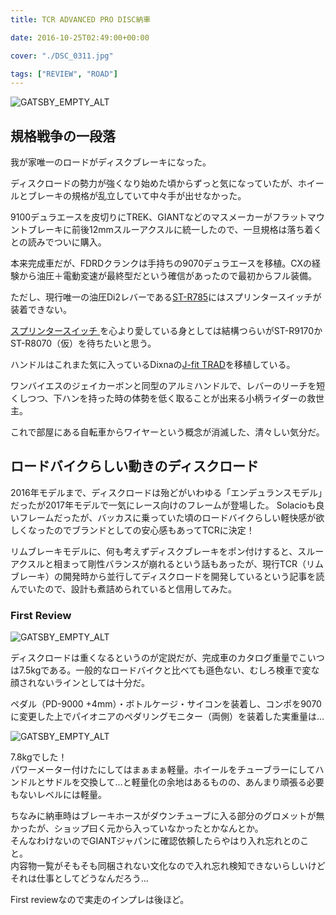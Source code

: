 ---
title: TCR ADVANCED PRO DISC納車

date: 2016-10-25T02:49:00+00:00

cover: "./DSC_0311.jpg"

tags: ["REVIEW", "ROAD"]
---

![GATSBY_EMPTY_ALT](./DSC_0311.jpg)

## 規格戦争の一段落

我が家唯一のロードがディスクブレーキになった。

ディスクロードの勢力が強くなり始めた頃からずっと気になっていたが、ホイールとブレーキの規格が乱立していて中々手が出せなかった。

9100デュラエースを皮切りにTREK、GIANTなどのマスメーカーがフラットマウントブレーキに前後12mmスルーアクスルに統一したので、一旦規格は落ち着くとの読みでついに購入。

本来完成車だが、FDRDクランクは手持ちの9070デュラエースを移植。CXの経験から油圧＋電動変速が最終型だという確信があったので最初からフル装備。

ただし、現行唯一の油圧Di2レバーである<a href="http://amzn.to/2eNMI6B" target="_blank">ST-R785</a>にはスプリンタースイッチが装着できない。

<a href="http://amzn.to/2e6CTjf" target="_blank">
  スプリンタースイッチ
</a>
を心より愛している身としては結構つらいがST-R9170かST-R8070（仮）を待ちたいと思う。

ハンドルはこれまた気に入っているDixnaの<a href="http://amzn.to/2eNOepC" target="_blank">J-fit TRAD</a>を移植している。

ワンバイエスのジェイカーボンと同型のアルミハンドルで、レバーのリーチを短くしつつ、下ハンを持った時の体勢を低く取ることが出来る小柄ライダーの救世主。

これで部屋にある自転車からワイヤーという概念が消滅した、清々しい気分だ。

## ロードバイクらしい動きのディスクロード

2016年モデルまで、ディスクロードは殆どがいわゆる「エンデュランスモデル」だったが2017年モデルで一気にレース向けのフレームが登場した。
Solacioも良いフレームだったが、バッカスに乗っていた頃のロードバイクらしい軽快感が欲しくなったのでブランドとしての安心感もあってTCRに決定！

リムブレーキモデルに、何も考えずディスクブレーキをポン付けすると、スルーアクスルと相まって剛性バランスが崩れるという話もあったが、現行TCR（リムブレーキ）の開発時から並行してディスクロードを開発しているという記事を読んでいたので、設計も煮詰められていると信用してみた。

### First Review

![GATSBY_EMPTY_ALT](./DSC_0311.jpg)

ディスクロードは重くなるというのが定説だが、完成車のカタログ重量でこいつは7.5kgである。一般的なロードバイクと比べても遜色ない、むしろ検車で変な顔されないラインとしては十分だ。

ペダル（PD-9000 +4mm）・ボトルケージ・サイコンを装着し、コンポを9070に変更した上でパイオニアのペダリングモニター（両側）を装着した実重量は…

![GATSBY_EMPTY_ALT](./DSC_0312.jpg)

7.8kgでした！<br /> パワーメーター付けたにしてはまぁまぁ軽量。ホイールをチューブラーにしてハンドルとサドルを交換して…と軽量化の余地はあるものの、あんまり頑張る必要もないレベルには軽量。

ちなみに納車時はブレーキホースがダウンチューブに入る部分のグロメットが無かったが、ショップ曰く元から入っていなかったとかなんとか。<br /> そんなわけないのでGIANTジャパンに確認依頼したらやはり入れ忘れとのこと。<br /> 内容物一覧がそもそも同梱されない文化なので入れ忘れ検知できないらしいけどそれは仕事としてどうなんだろう…

First reviewなので実走のインプレは後ほど。

<LinkBox isAmazonLink url="https://www.amazon.co.jp/dp/B006E4J034/" />
